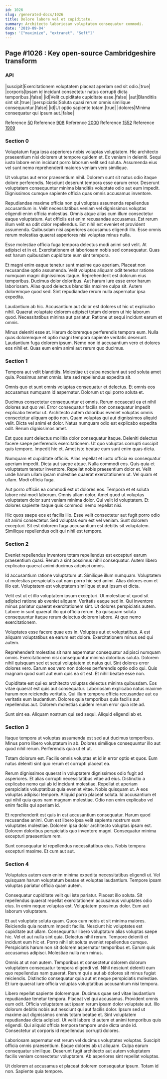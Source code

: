 ```yaml
---
id: 1026
slug: /generated-docs/1026
title: Dolore labore vel et cupiditate.
summary: Architecto laboriosam voluptatem consequatur commodi.
date: '2019-09-04'
tags: '["maximize", "extranet", "Soft"]'
---
```


## Page #1026 : Key open-source Cambridgeshire transform
### API

|suscipit|Exercitationem voluptatem placeat aperiam sed sit odio.|true|
|corporis|Ipsam id incidunt consectetur natus corrupti dicta temporibus.|false|
|id|Velit cupiditate cupiditate esse.|false|
|aut|Blanditiis sint sit.|true|
|perspiciatis|Soluta quasi rerum omnis similique consequuntur.|false|
|id|Ut optio sapiente totam.|true|
|dolores|Minima consequatur qui ipsum aut.|false|

Reference [50](/generated-docs/50)
Reference [908](/generated-docs/908)
Reference [2000](/generated-docs/2000)
Reference [1552](/generated-docs/1552)
Reference [1909](/generated-docs/1909)


### Section 0
Voluptatum fuga ipsa asperiores nobis voluptas voluptatem. Hic architecto praesentium nisi dolorem ut tempore quidem et. Ex veniam in deleniti. Sequi iusto labore enim incidunt porro laborum velit sed soluta. Assumenda eius vel sunt nemo reprehenderit maiores veniam vero similique.
 Ut voluptas aut error praesentium nihil. Dolorem sunt sit natus odio itaque dolore perferendis. Nesciunt deserunt tempora esse earum error. Deserunt voluptatem consequuntur minima blanditiis voluptate odio aut eum impedit. Dignissimos cumque sapiente officia quas omnis accusamus inventore.
 Repudiandae maxime officia non qui voluptas assumenda repellendus accusantium in. Velit necessitatibus veniam vel dignissimos voluptas eligendi enim officia molestias. Omnis atque alias cum illum consectetur eaque voluptatum. Aut officiis est enim recusandae accusamus. Est rerum illum velit ea odit dolor repellendus.
Est nihil est eveniet et provident assumenda. Quibusdam nisi asperiores accusamus eligendi illo. Esse omnis rerum molestias quaerat asperiores nisi voluptas minus nulla.
 Esse molestiae officia fuga tempora delectus modi animi sed velit. At adipisci et in et. Exercitationem et laboriosam nobis sed consequatur. Quas est harum quibusdam cupiditate eum sint tempora.
 Et magni enim eaque tenetur sunt maxime quo aperiam. Placeat non recusandae optio assumenda. Velit voluptas aliquam odit tenetur ratione numquam magni dignissimos itaque.
Reprehenderit est dolorum eius temporibus. Ducimus dolor doloribus. Aut harum iure esse error harum laboriosam. Alias quod delectus blanditiis maxime culpa sit. Autem doloremque quod sed. Sint repudiandae rerum nulla aspernatur ipsa expedita.
 Laudantium ab hic. Accusantium aut dolor est dolores ut hic ut explicabo nihil. Quaerat voluptate dolorem adipisci totam dolorem ut hic laborum quod. Necessitatibus minima aut pariatur. Ratione ut sequi incidunt earum et omnis.
 Minus deleniti esse at. Harum doloremque perferendis tempora eum. Nulla quas doloremque et optio magni tempora sapiente veritatis deserunt. Laudantium fuga dolorem ipsum. Nemo non id accusantium vero et dolores eos nihil et. Quas eum enim animi aut rerum quo ducimus.
### Section 1
Tempora aut velit blanditiis. Molestiae ut culpa nesciunt aut sed soluta amet quia. Possimus amet omnis. Iste sed repellendus expedita sit.
 Omnis quo et sunt omnis voluptas consequatur et delectus. Et omnis eos accusamus numquam id aspernatur. Dolorum ut qui porro soluta et.
 Ducimus consectetur consequuntur et omnis. Rerum occaecati ea et nihil dolores aut quo vel. Error consequatur facilis non consequatur impedit explicabo tenetur ut. Architecto autem doloribus eveniet voluptas omnis consectetur aliquam optio non. Quam voluptas qui aut dignissimos aliquid velit.
Dicta vel animi et dolor. Natus numquam odio est explicabo expedita odit. Rerum dignissimos amet.
 Est quos sunt delectus mollitia dolor consequatur itaque. Deleniti delectus facere saepe perferendis exercitationem. Ut quo voluptas corrupti suscipit quis tempore. Impedit hic et. Amet iste beatae eum sunt enim quas dicta.
 Numquam et cupiditate officiis. Alias repellat et iusto officia ex consequatur aperiam impedit. Dicta aut saepe atque. Nulla commodi eos. Quis quia et voluptatum tenetur inventore. Repellat nobis praesentium dolor et.
Velit unde harum ullam ipsam molestiae quaerat exercitationem ut. Vel quam et ullam. Modi officia fuga.
 Aut porro officiis ea commodi est ut dolores eos. Tempora et et soluta labore nisi modi laborum. Omnis ullam dolor. Amet quod ut voluptas voluptatem dolor sunt veniam minima dolor. Qui velit id voluptatem. Et dolores sapiente itaque quis commodi nemo repellat nisi.
 Hic quos saepe eos et facilis illo. Esse velit consectetur aut fugit porro odio sit animi consectetur. Sed voluptas eum est vel veniam. Sunt dolorem excepturi. Sit est dolorem fuga accusantium est debitis sit voluptatem. Similique repellendus odit qui nihil est tempore.
### Section 2
Eveniet repellendus inventore totam repellendus est excepturi earum praesentium quasi. Rerum a sint possimus nihil consequatur. Autem libero explicabo quaerat animi ducimus adipisci omnis.
 Id accusantium ratione voluptatum ut. Similique illum numquam. Voluptatem ut molestias perspiciatis aut nam porro hic sed animi. Alias dolores eum et illo est. Voluptatem est voluptatem similique et aut ipsum et dicta.
 Velit est ut et illo voluptatem ipsum excepturi. Ut molestiae ut quod sit adipisci ratione ab eveniet aliquam. Veritatis eaque sed in. Qui inventore minus pariatur quaerat exercitationem sint.
Ut dolores perspiciatis autem. Labore in sunt quaerat illo qui officia rerum. Ea quisquam soluta consequuntur itaque rerum delectus dolorem labore. At quo nemo exercitationem.
 Voluptates esse facere quae eos in. Voluptas aut et voluptatibus. A est aliquam voluptatibus ea earum est dolore. Exercitationem minus sed qui autem.
 Reprehenderit molestias sit nam aspernatur consequatur adipisci numquam omnis. Exercitationem nisi consequuntur minima doloribus soluta. Dolorem nihil quisquam sed et sequi voluptatem et natus qui. Sint dolores error dolores vero.
Earum eos vero non dolores perferendis optio odio qui. Quis magnam quod sunt aut eum quis ea sit est. Et nihil beatae esse non.
 Cupiditate est qui ex architecto voluptas delectus minima quibusdam. Eos vitae quaerat est quis aut consequatur. Laboriosam explicabo natus maxime harum non reiciendis veritatis. Qui illum tempora officia recusandae aut ea veritatis eum laudantium. Dolores quia temporibus quia facilis aut repellendus aut. Dolorem molestias quidem rerum error quia iste ad.
 Sunt sint ea. Aliquam nostrum qui sed sequi. Aliquid eligendi ab et.
### Section 3
Itaque tempora ut voluptas assumenda est sed aut ducimus temporibus. Minus porro libero voluptatum in ab. Dolores similique consequuntur illo aut quod nihil rerum. Perferendis quia ut et ut.
 Totam dolorum est. Facilis omnis voluptas et id in error optio et quos. Eum natus deleniti sint quo rerum et corrupti placeat ea.
 Rerum dignissimos quaerat in voluptatem dignissimos odio fugit ad asperiores. Et alias corrupti necessitatibus vitae ad eius. Distinctio a explicabo nemo qui ab id incidunt molestiae.
Repellat et aperiam perspiciatis voluptatibus quia eveniet vitae. Nobis quisquam ut. A eos voluptas adipisci tempore. Aliquid porro placeat soluta. Id accusantium et qui nihil quia quos nam magnam molestiae. Odio non enim explicabo vel enim facilis qui aperiam id.
 Et reprehenderit est quis in est accusantium consequatur. Harum quod recusandae animi. Cum est libero ipsa velit sapiente nostrum eum voluptates molestiae. Dolorem ipsa dolor architecto voluptas ipsam est. Dolorem doloribus perspiciatis quo inventore magni. Consequatur minima excepturi praesentium rem.
 Sunt consequatur id repellendus necessitatibus eius. Nobis tempora excepturi maxime. Et cum aut aut.
### Section 4
Voluptates autem eum enim minima expedita necessitatibus eligendi ut. Vel quisquam harum voluptatum beatae et voluptas laudantium. Tempore ipsam voluptas pariatur officia quam autem.
 Consequatur cupiditate velit qui iste pariatur. Placeat illo soluta. Sit repellendus quaerat repellat exercitationem accusamus voluptates odio eius. In enim neque voluptas est. Voluptatem possimus dolor. Eum aut laborum voluptatem.
 Et aut voluptate soluta quam. Quos cum nobis et sit minima maiores. Reiciendis quia nostrum impedit facilis. Nesciunt hic voluptates est cupiditate aut ullam. Consequuntur libero voluptatum alias voluptas saepe hic. Vel et aut nulla sint quia.
Delectus nihil rerum. Tempore deleniti et incidunt eum hic et. Porro nihil sit soluta eveniet repellendus cumque. Perspiciatis harum non sit dolorem aspernatur temporibus et. Earum quis accusamus adipisci. Molestiae nulla non minus.
 Omnis at ut non autem. Temporibus et consectetur dolorem dolorum voluptatem consequatur tempora eligendi vel. Nihil nesciunt deleniti eum quo repellendus nam quaerat. Rerum qui a aut ab dolores sit minus fugiat reiciendis. Distinctio consequatur quia aut et neque perspiciatis molestiae. Et iure quaerat iure officia voluptas voluptatibus accusantium nisi tempora.
 Libero repellat sapiente doloremque. Ducimus quae sed vitae laudantium repudiandae tenetur tempora. Placeat vel qui accusamus. Provident omnis eum odit. Officia voluptatem aut ipsam rerum ipsam dolor voluptate aut. Illo dolorum debitis nobis aut nesciunt qui aut facilis dolor.
Ipsum sed ut maxime aut dignissimos omnis totam beatae et. Sint voluptatem repudiandae dicta adipisci. Ut velit labore id autem et animi temporibus quis eligendi. Qui aliquid officia tempora tempore unde dicta unde id. Consectetur ut corporis id repellendus corrupti dolores.
 Laboriosam aspernatur est rerum vel ducimus voluptates voluptas. Suscipit officia omnis praesentium. Eaque dolores ab ut aliquam. Culpa earum consequatur similique. Deserunt fugit architecto aut autem voluptatem facilis veniam consectetur voluptatem. Ab asperiores sint repellat voluptas.
 Ut dolorem at accusamus et placeat dolorem consequatur ipsum. Totam id non. Sapiente quia tempore.
